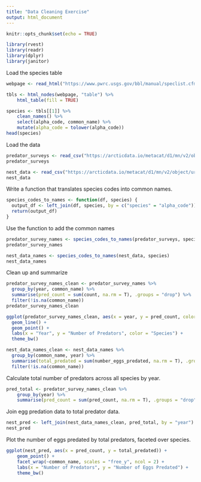 ```yaml
---
title: "Data Cleaning Exercise"
output: html_document
---
```


```r
knitr::opts_chunk$set(echo = TRUE)
```

```r
library(rvest)
library(readr)
library(dplyr)
library(janitor)
```

Load the species table
```r
webpage <- read_html("https://www.pwrc.usgs.gov/bbl/manual/speclist.cfm")

tbls <- html_nodes(webpage, "table") %>% 
    html_table(fill = TRUE)

species <- tbls[[1]] %>% 
    clean_names() %>% 
    select(alpha_code, common_name) %>% 
    mutate(alpha_code = tolower(alpha_code))
head(species)
```

Load the data
```r
predator_surveys <- read_csv("https://arcticdata.io/metacat/d1/mn/v2/object/urn%3Auuid%3A9ffec04c-7e2d-41dd-9e88-b6c2e8c4375e")
predator_surveys

nest_data <- read_csv("https://arcticdata.io/metacat/d1/mn/v2/object/urn%3Auuid%3A982bd2fc-4edf-4da7-96ef-0d11b853102d")
nest_data
```

Write a function that translates species codes into common names. 
```r
species_codes_to_names <- function(df, species) {
  output_df <- left_join(df, species, by = c("species" = "alpha_code"))
  return(output_df)
}
```

Use the function to add the common names
```r
predator_survey_names <- species_codes_to_names(predator_surveys, species)
predator_survey_names

nest_data_names <- species_codes_to_names(nest_data, species)
nest_data_names
```

Clean up and summarize
```r
predator_survey_names_clean <- predator_survey_names %>%
  group_by(year, common_name) %>% 
  summarise(pred_count = sum(count, na.rm = T), .groups = "drop") %>% 
  filter(!is.na(common_name))
predator_survey_names_clean

ggplot(predator_survey_names_clean, aes(x = year, y = pred_count, color = common_name)) +
  geom_line() +
  geom_point() +
  labs(x = "Year", y = "Number of Predators", color = "Species") +
  theme_bw()
```
```r
nest_data_names_clean <- nest_data_names %>% 
  group_by(common_name, year) %>% 
  summarise(total_predated = sum(number_eggs_predated, na.rm = T), .groups = "drop")%>% 
  filter(!is.na(common_name))

```

Calculate total number of predators across all species by year.

```r
pred_total <- predator_survey_names_clean %>% 
    group_by(year) %>% 
    summarise(pred_count = sum(pred_count, na.rm = T), .groups = "drop")
```

Join egg predation data to total predator data.
```r
nest_pred <- left_join(nest_data_names_clean, pred_total, by = "year")
nest_pred
```

Plot the number of eggs predated by total predators, faceted over species. 

```r
ggplot(nest_pred, aes(x = pred_count, y = total_predated)) +
    geom_point() +
    facet_wrap(~common_name, scales = "free_y", ncol = 2) +
    labs(x = "Number of Predators", y = "Number of Eggs Predated") +
    theme_bw()
```


